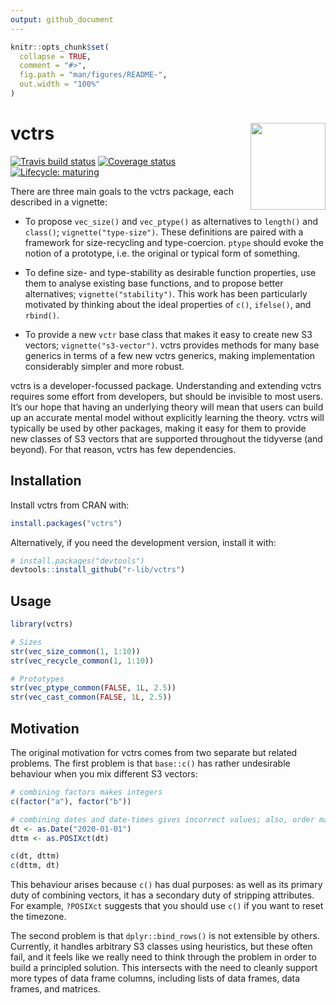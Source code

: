 ```yaml
---
output: github_document
---
```


<!-- README.md is generated from README.Rmd. Please edit that file -->

```r
knitr::opts_chunk$set(
  collapse = TRUE,
  comment = "#>",
  fig.path = "man/figures/README-",
  out.width = "100%"
)
```

# vctrs <img src="man/figures/logo.png" align="right" width=120 height=139 alt="" />

<!-- badges: start -->
[![Travis build status](https://travis-ci.org/r-lib/vctrs.svg?branch=master)](https://travis-ci.org/r-lib/vctrs)
[![Coverage status](https://codecov.io/gh/r-lib/vctrs/branch/master/graph/badge.svg)](https://codecov.io/github/r-lib/vctrs?branch=master)
[![Lifecycle: maturing](https://img.shields.io/badge/lifecycle-maturing-blue.svg)](https://www.tidyverse.org/lifecycle/#maturing)
<!-- badges: end -->

There are three main goals to the vctrs package, each described in a vignette:

* To propose `vec_size()` and `vec_ptype()` as alternatives to `length()` and
  `class()`; `vignette("type-size")`. These definitions are paired with a
  framework for size-recycling and type-coercion. `ptype` should evoke the
  notion of a prototype, i.e. the original or typical form of something.
  
* To define size- and type-stability as desirable function properties, use
  them to analyse existing base functions, and to propose better alternatives;
  `vignette("stability")`. This work has been particularly motivated by
  thinking about the ideal properties of `c()`, `ifelse()`, and `rbind()`.
  
* To provide a new `vctr` base class that makes it easy to create new S3
  vectors; `vignette("s3-vector")`. vctrs provides methods for many base 
  generics in terms of a few new vctrs generics, making implementation 
  considerably simpler and more robust.
  
vctrs is a developer-focussed package. Understanding and extending vctrs requires some effort from developers, but should be invisible to most users. It's our hope that having an underlying theory will mean that users can build up an accurate mental model without explicitly learning the theory. vctrs will typically be used by other packages, making it easy for them to provide new classes of S3 vectors that are supported throughout the tidyverse (and beyond). For that reason, vctrs has few dependencies.

## Installation

Install vctrs from CRAN with:

```r
install.packages("vctrs")
```

Alternatively, if you need the development version, install it with:

```r
# install.packages("devtools")
devtools::install_github("r-lib/vctrs")
```

## Usage

```r
library(vctrs)

# Sizes
str(vec_size_common(1, 1:10))
str(vec_recycle_common(1, 1:10))

# Prototypes
str(vec_ptype_common(FALSE, 1L, 2.5))
str(vec_cast_common(FALSE, 1L, 2.5))
```

## Motivation

The original motivation for vctrs comes from two separate but related problems. The first problem is that `base::c()` has rather undesirable behaviour when you mix different S3 vectors:

```r
# combining factors makes integers
c(factor("a"), factor("b"))

# combining dates and date-times gives incorrect values; also, order matters
dt <- as.Date("2020-01-01")
dttm <- as.POSIXct(dt)

c(dt, dttm)
c(dttm, dt)
```

This behaviour arises because `c()` has dual purposes: as well as its primary duty of combining vectors, it has a secondary duty of stripping attributes. For example, `?POSIXct` suggests that you should use `c()` if you want to reset the timezone. 

The second problem is that `dplyr::bind_rows()` is not extensible by others. Currently, it handles arbitrary S3 classes using heuristics, but these often fail, and it feels like we really need to think through the problem in order to build a principled solution. This intersects with the need to cleanly support more types of data frame columns, including lists of data frames, data frames, and matrices.
